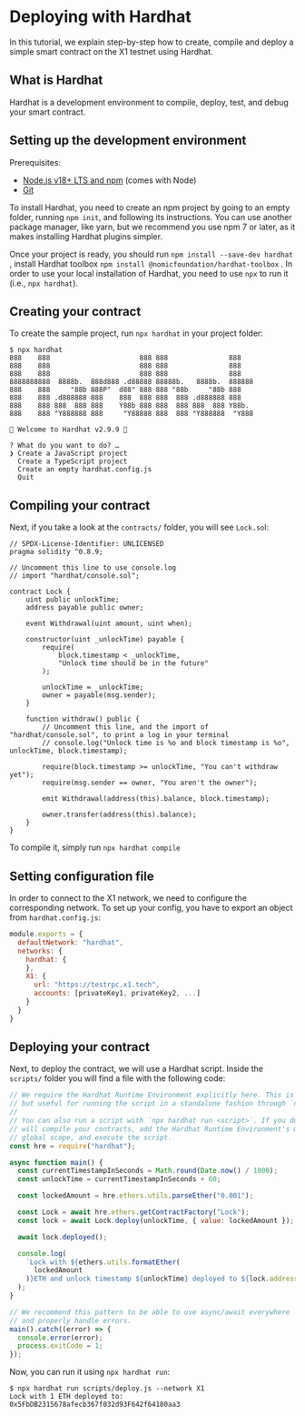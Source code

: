 # Deploying with Hardhat
In this tutorial, we explain step-by-step how to create, compile and deploy a simple smart contract on the X1 testnet using Hardhat.

## What is Hardhat
Hardhat is a development environment to compile, deploy, test, and debug your smart contract.

## Setting up the development environment
Prerequisites:
- [Node.js v18+ LTS and npm](https://nodejs.org/en "Node.js v18+ LTS and npm") (comes with Node)
- [Git](https://git-scm.com/ "Git")

To install Hardhat, you need to create an npm project by going to an empty folder, running `npm init`, and following its instructions. You can use another package manager, like yarn, but we recommend you use npm 7 or later, as it makes installing Hardhat plugins simpler. 

Once your project is ready, you should run `npm install --save-dev hardhat` , install Hardhat toolbox `npm install @nomicfoundation/hardhat-toolbox` . In order to use your local installation of Hardhat, you need to use `npx` to run it (i.e., `npx hardhat`).

## Creating your contract
To create the sample project, run `npx hardhat` in your project folder:
```shell
$ npx hardhat
888    888                      888 888               888
888    888                      888 888               888
888    888                      888 888               888
8888888888  8888b.  888d888 .d88888 88888b.   8888b.  888888
888    888     "88b 888P"  d88" 888 888 "88b     "88b 888
888    888 .d888888 888    888  888 888  888 .d888888 888
888    888 888  888 888    Y88b 888 888  888 888  888 Y88b.
888    888 "Y888888 888     "Y88888 888  888 "Y888888  "Y888

👷 Welcome to Hardhat v2.9.9 👷

? What do you want to do? …
❯ Create a JavaScript project
  Create a TypeScript project
  Create an empty hardhat.config.js
  Quit
```
## Compiling your contract
Next, if you take a look at the `contracts/` folder, you will see `Lock.so`l:
```shell
// SPDX-License-Identifier: UNLICENSED
pragma solidity ^0.8.9;

// Uncomment this line to use console.log
// import "hardhat/console.sol";

contract Lock {
    uint public unlockTime;
    address payable public owner;

    event Withdrawal(uint amount, uint when);

    constructor(uint _unlockTime) payable {
        require(
            block.timestamp < _unlockTime,
            "Unlock time should be in the future"
        );

        unlockTime = _unlockTime;
        owner = payable(msg.sender);
    }

    function withdraw() public {
        // Uncomment this line, and the import of "hardhat/console.sol", to print a log in your terminal
        // console.log("Unlock time is %o and block timestamp is %o", unlockTime, block.timestamp);

        require(block.timestamp >= unlockTime, "You can't withdraw yet");
        require(msg.sender == owner, "You aren't the owner");

        emit Withdrawal(address(this).balance, block.timestamp);

        owner.transfer(address(this).balance);
    }
}
```
To compile it, simply run `npx hardhat compile`

## Setting configuration file
In order to connect to the X1 network, we need to configure the corresponding network.
To set up your config, you have to export an object from `hardhat.config.js`:
```javascript
module.exports = {
  defaultNetwork: "hardhat",
  networks: {
    hardhat: {
    },
    X1: {
      url: "https://testrpc.x1.tech",
      accounts: [privateKey1, privateKey2, ...]
    }
  }
}
```
## Deploying your contract
Next, to deploy the contract, we will use a Hardhat script. Inside the `scripts/` folder you will find a file with the following code:
```javascript
// We require the Hardhat Runtime Environment explicitly here. This is optional
// but useful for running the script in a standalone fashion through `node <script>`.
//
// You can also run a script with `npx hardhat run <script>`. If you do that, Hardhat
// will compile your contracts, add the Hardhat Runtime Environment's members to the
// global scope, and execute the script.
const hre = require("hardhat");

async function main() {
  const currentTimestampInSeconds = Math.round(Date.now() / 1000);
  const unlockTime = currentTimestampInSeconds + 60;

  const lockedAmount = hre.ethers.utils.parseEther("0.001");

  const Lock = await hre.ethers.getContractFactory("Lock");
  const lock = await Lock.deploy(unlockTime, { value: lockedAmount });

  await lock.deployed();

  console.log(
    `Lock with ${ethers.utils.formatEther(
      lockedAmount
    )}ETH and unlock timestamp ${unlockTime} deployed to ${lock.address}`
  );
}

// We recommend this pattern to be able to use async/await everywhere
// and properly handle errors.
main().catch((error) => {
  console.error(error);
  process.exitCode = 1;
});
```
Now, you can run it using `npx hardhat run`:
```shell
$ npx hardhat run scripts/deploy.js --network X1
Lock with 1 ETH deployed to: 0x5FbDB2315678afecb367f032d93F642f64180aa3
```
